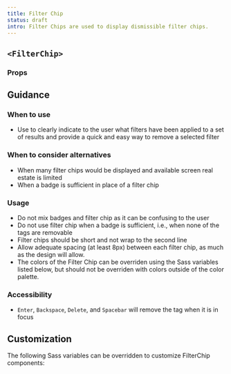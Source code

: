 ```yaml
---
title: Filter Chip
status: draft
intro: Filter Chips are used to display dismissible filter chips.
---
```


## `<FilterChip>`

<StorybookExample
  componentName="filterChip"
  sourceFilePath="components/FilterChip/FilterChip.tsx"
  storyId="components-filter-chip--multiple-chips"
/>

### Props

<PropTable componentName="FilterChip" />

## Guidance

### When to use

- Use to clearly indicate to the user what filters have been applied to a set of results and provide a quick and easy way to remove a selected filter

### When to consider alternatives

- When many filter chips would be displayed and available screen real estate is limited
- When a badge is sufficient in place of a filter chip

### Usage

- Do not mix badges and filter chip as it can be confusing to the user
- Do not use filter chip when a badge is sufficient, i.e., when none of the tags are removable
- Filter chips should be short and not wrap to the second line
- Allow adequate spacing (at least 8px) between each filter chip, as much as the design will allow.
- The colors of the Filter Chip can be overriden using the Sass variables listed below, but should not be overriden with colors outside of the color palette.

### Accessibility

- `Enter`, `Backspace`, `Delete`, and `Spacebar` will remove the tag when it is in focus

## Customization

The following Sass variables can be overridden to customize FilterChip components:

<ComponentThemeOptions
  componentname="filter-chip"
/>

